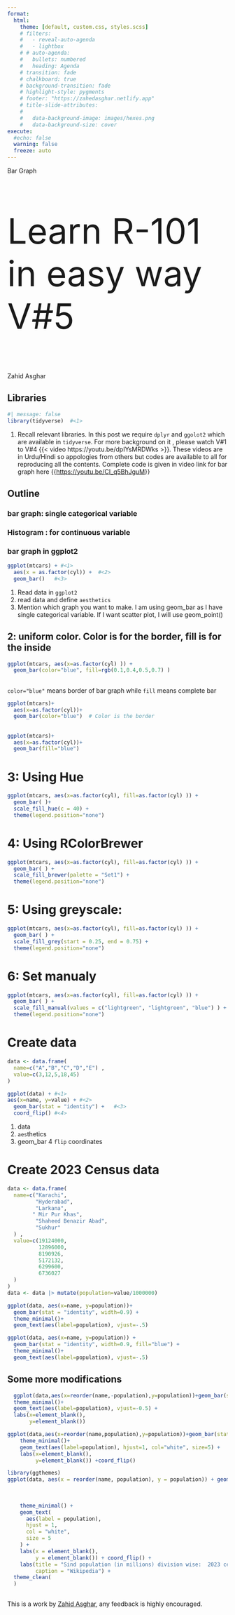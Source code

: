 ---
format:
  html: 
    theme: [default, custom.css, styles.scss]
    # filters:
    #   - reveal-auto-agenda
    #   - lightbox
    # # auto-agenda:
    #   bullets: numbered
    #   heading: Agenda
    # transition: fade
    # chalkboard: true
    # background-transition: fade
    # highlight-style: pygments
    # footer: "https://zahedasghar.netlify.app"
    # title-slide-attributes:
    #   
    #   data-background-image: images/hexes.png
    #   data-background-size: cover
execute:
  #echo: false
  warning: false
  freeze: auto
---

::: r-fit-text
[Bar Graph ]{.flow}
:::

::: {style="font-size: 80px"}
[Learn R-101 in easy way V#5]{.flow}
:::

Zahid Asghar



## Libraries

```{r}
#| message: false
library(tidyverse)  #<1>
```
1. Recall relevant libraries. In this post we require `dplyr` and `ggolot2` which are available in `tidyverse`. For more background on it , please watch V#1 to V#4  {{< video https://youtu.be/dpIYsMRDWks >}}. 
These videos are in Urdu/Hindi so appologies from others but codes are available to all for reproducing all the contents.
Complete code is given in video link for bar graph here {{<https://youtu.be/CI_q5BhJguM>}} 


## Outline
### bar graph: single categorical variable
### Histogram : for continuous variable
### bar graph in ggplot2



```{r}


ggplot(mtcars) + #<1>
  aes(x = as.factor(cyl)) +  #<2>
  geom_bar()   #<3>

```

1. Read data in `ggplot2`
2. read data and define `aesthetics` 
3. Mention which graph you want to make. I am using geom_bar as I have single categorical variable. If I want scatter plot, I will use geom_point()

## 2: uniform color. Color is for the border, fill is for the inside
```{r}

ggplot(mtcars, aes(x=as.factor(cyl) )) +
  geom_bar(color="blue", fill=rgb(0.1,0.4,0.5,0.7) )
```

##
`color="blue"` means border of bar graph while `fill` means complete bar

```{r}
ggplot(mtcars)+
  aes(x=as.factor(cyl))+
  geom_bar(color="blue")  # Color is the border

```

##

```{r}
ggplot(mtcars)+
  aes(x=as.factor(cyl))+
  geom_bar(fill="blue")


```

# 3: Using Hue

```{r}
ggplot(mtcars, aes(x=as.factor(cyl), fill=as.factor(cyl) )) + 
  geom_bar( )+
  scale_fill_hue(c = 40) +
  theme(legend.position="none")

```

# 4: Using RColorBrewer

```{r}
ggplot(mtcars, aes(x=as.factor(cyl), fill=as.factor(cyl) )) + 
  geom_bar( ) +
  scale_fill_brewer(palette = "Set1") +
  theme(legend.position="none")
```

# 5: Using greyscale:

```{r}
ggplot(mtcars, aes(x=as.factor(cyl), fill=as.factor(cyl) )) + 
  geom_bar( ) +
  scale_fill_grey(start = 0.25, end = 0.75) +
  theme(legend.position="none")
```

# 6: Set manualy

```{r}
ggplot(mtcars, aes(x=as.factor(cyl), fill=as.factor(cyl) )) +  
  geom_bar( ) +
  scale_fill_manual(values = c("lightgreen", "lightgreen", "blue") ) +
  theme(legend.position="none") 
```



# Create data

```{r}
data <- data.frame(
  name=c("A","B","C","D","E") ,  
  value=c(3,12,5,18,45)
)

ggplot(data) + #<1>
aes(x=name, y=value) + #<2>
  geom_bar(stat = "identity") +   #<3>
  coord_flip() #<4>

```

1. data
2. `aes`thetics
3. geom_bar
4 `flip` coordinates

# Create 2023 Census data


```{r}
data <- data.frame(
  name=c("Karachi",
         "Hyderabad",
         "Larkana",
        " Mir Pur Khas",
         "Shaheed Benazir Abad",
         "Sukhur"
  ) ,  
  value=c(19124000,
          12896000,
          8190926,
          5172132,
          6299600,
          6736027
  )
)
data <- data |> mutate(population=value/1000000) 
```



```{r}
ggplot(data, aes(x=name, y=population))+ 
  geom_bar(stat = "identity", width=0.9) +
  theme_minimal()+
  geom_text(aes(label=population), vjust=-.5)
```


```{r}
ggplot(data, aes(x=name, y=population)) + 
  geom_bar(stat = "identity", width=0.9, fill="blue") +
  theme_minimal()+
  geom_text(aes(label=population), vjust=-.5)

```



## Some more modifications

```{r}
  ggplot(data,aes(x=reorder(name,-population),y=population))+geom_bar(stat="identity", fill="blue", width = 0.8)+
  theme_minimal()+
  geom_text(aes(label=population), vjust=-0.5) +
  labs(x=element_blank(),
       y=element_blank())
```
  
  
  
```{r}
ggplot(data,aes(x=reorder(name,population),y=population))+geom_bar(stat="identity", fill="blue", width = 0.8)+
    theme_minimal()+
    geom_text(aes(label=population), hjust=1, col="white", size=5) +
    labs(x=element_blank(),
         y=element_blank()) +coord_flip()
```  

  



```{r}
library(ggthemes)
ggplot(data, aes(x = reorder(name, population), y = population)) + geom_bar(stat =
                                                                                "identity",
                                                                              fill = "blue",
                                                                              width = 0.8) +
    theme_minimal() +
    geom_text(
      aes(label = population),
      hjust = 1,
      col = "white",
      size = 5
    ) +
    labs(x = element_blank(),
         y = element_blank()) + coord_flip() + 
    labs(title = "Sind population (in millions) division wise:  2023 census",
         caption = "Wikipedia") +
  theme_clean(
  )
  
``` 
  
  
  
  
  
This is a work by [Zahid Asghar](https:zahidasghar.com), any feedback is highly encouraged.